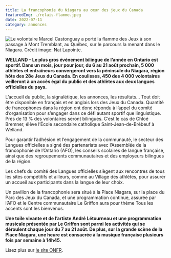 ```yaml
---
title: La francophonie du Niagara au cœur des jeux du Canada
featuredImg: ./relais-flamme.jpeg
date: 2022-07-11
category: annonces
---
```


![Le volontaire Marcel Castonguay a porté la flamme des Jeux à son passage à Mont Tremblant, au Québec, sur le parcours la menant dans le Niagara. Crédit image: Nat Lapointe.](./relais-flamme.jpeg)

**WELLAND – Le plus gros événement bilingue de l’année en Ontario est sportif. Dans un mois, jour pour jour, du 6 au 21 août prochain, 5 000 athlètes et entraîneurs convergeront vers la péninsule du Niagara, région hôte des 28e Jeux du Canada. En coulisses, 450 des 4 000 volontaires veilleront à un accès égal du public et des athlètes aux deux langues officielles du pays.**

L’accueil du public, la signalétique, les annonces, les résultats… Tout doit être disponible en français et en anglais lors des Jeux du Canada. Quantité de francophones dans la région ont donc répondu à l’appel du comité d’organisation pour s’engager dans ce défi autant sportif que linguistique. Près de 13 % des volontaires seront bilingues. C’est le cas de Chloé Bremner, élève l’École secondaire catholique Saint-Jean-de-Brébeuf à Welland.

Pour garantir l’adhésion et l’engagement de la communauté, le secteur des Langues officielles a signé des partenariats avec l’Assemblée de la francophonie de l’Ontario (AFO), les conseils scolaires de langue française, ainsi que des regroupements communautaires et des employeurs bilingues de la région.

Les chefs du comité des Langues officielles siègent aux rencontres de tous les sites compétitifs et ailleurs, comme au Village des athlètes, pour assurer un accueil aux participants dans la langue de leur choix.

Un pavillon de la francophonie sera situé à la Place Niagara, sur la place du Parc des Jeux du Canada, et une programmation continue, assurée par l’AFO et le Centre communautaire Le Griffon aura pour thème Tous les accents sont les bienvenus.

**Une toile vivante et de l’artiste André Létourneau et une programmation musicale présentée par Le Griffon sont parmi les activités qui se déroulent chaque jour du 7 au 21 août. De plus, sur la grande scène de la Place Niagara, une heure est consacrée à la musique française plusieurs fois par semaine à 14h45.**

Lisez plus sur [le site ONFR](https://onfr.tfo.org/la-francophonie-du-niagara-au-coeur-des-jeux-du-canada/).